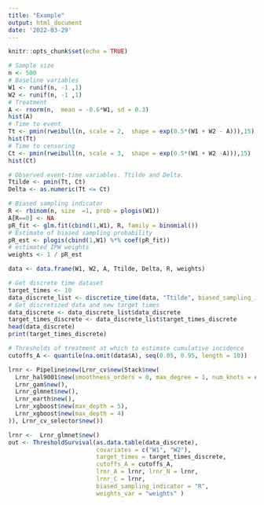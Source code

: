 ```yaml
---
title: "Example"
output: html_document
date: '2022-03-29'
---
```


```r
knitr::opts_chunk$set(echo = TRUE)
```



```r
# Sample size
n <- 500
# Baseline variables
W1 <- runif(n, -1 ,1)
W2 <- runif(n, -1 ,1)
# Treatment
A <- rnorm(n,  mean = -0.6*W1, sd = 0.3)
hist(A)
# Time to event
Tt <- pmin(rweibull(n, scale = 2,  shape = exp(0.5*(W1 + W2 - A))),15)
hist(Tt)
# Time to censoring
Ct <- pmin(rweibull(n, scale = 3,  shape = exp(0.5*(W1 + W2 -A))),15)
hist(Ct)

# Observed event-time variables. Ttilde and Delta.
Ttilde <- pmin(Tt, Ct)
Delta <- as.numeric(Tt <= Ct)

# Biased sampling indicator
R <- rbinom(n, size  =1, prob = plogis(W1))
A[R==0] <- NA
pR_fit <- glm.fit(cbind(1,W1), R, family = binomial())
# Estimate of biased sampling probability
pR_est <- plogis(cbind(1,W1) %*% coef(pR_fit)) 
# estimated IPW weights
weights <- 1 / pR_est

data <- data.frame(W1, W2, A, Ttilde, Delta, R, weights)

```



```r
# Get discrete time dataset
target_times <- 10
data_discrete_list <- discretize_time(data, "Ttilde", biased_sampling_indicator = "R", target_times = target_times)
# Get discretized data and new target times
data_discrete <- data_discrete_list$data_discrete
target_times_discrete <- data_discrete_list$target_times_discrete
head(data_discrete)
print(target_times_discrete)
```


```r
# Thresholds of treatment at which to estimate cumulative incidence
cutoffs_A <- quantile(na.omit(data$A), seq(0.05, 0.95, length = 10))

lrnr <- Pipeline$new(Lrnr_cv$new(Stack$new(
  Lrnr_hal9001$new(smoothness_orders = 0, max_degree = 1, num_knots = c(30,10)),
  Lrnr_gam$new(),
  Lrnr_glmnet$new(),
  Lrnr_earth$new(),
  Lrnr_xgboost$new(max_depth = 5),
  Lrnr_xgboost$new(max_depth = 4)
)), Lrnr_cv_selector$new())

lrnr <-  Lrnr_glmnet$new()
out <- ThresholdSurvival(as.data.table(data_discrete), 
                         covariates = c("W1", "W2"), 
                         target_times = target_times_discrete,
                         cutoffs_A = cutoffs_A,  
                         lrnr_A = lrnr, lrnr_N = lrnr, 
                         lrnr_C = lrnr, 
                         biased_sampling_indicator = "R", 
                         weights_var = "weights" )



```
